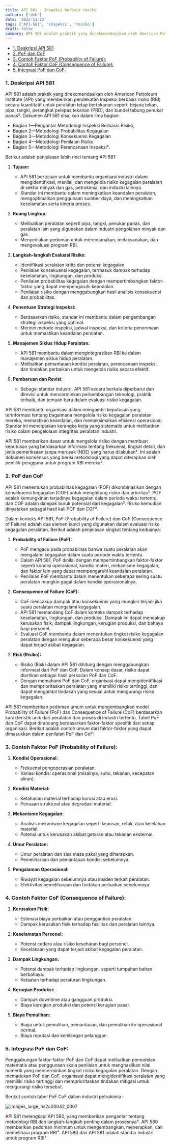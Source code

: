 ```yaml
---
title: API 581 - Inspeksi berbais resiko
authors: ['deb']
date: '2023-11-22'
tags: ['API-581', 'inspeksi', 'resiko']
draft: false
summary: API 581 adalah praktik yang direkomendasikan oleh American Petroleum Institute (API) yang memberikan pendekatan inspeksi berbasis risiko (RBI) secara kuantitatif untuk peralatan tetap bertekanan seperti bejana tekan, pipa, tangki, perangkat pelepas tekanan (PRD), dan bundel tabung penukar panas².
---
```


- [1. Deskripsi API 581](#1-deskripsi-api-581)
- [2. PoF dan CoF](#2-pof-dan-cof)
- [3. Contoh Faktor PoF (Probability of Failure):](#3-contoh-faktor-pof-probability-of-failure)
- [4. Contoh Faktor CoF (Consequence of Failure):](#4-contoh-faktor-cof-consequence-of-failure)
- [5. Integrasi PoF dan CoF:](#5-integrasi-pof-dan-cof)

### 1. Deskripsi API 581

API 581 adalah praktik yang direkomendasikan oleh American Petroleum Institute (API) yang memberikan pendekatan inspeksi berbasis risiko (RBI) secara kuantitatif untuk peralatan tetap bertekanan seperti bejana tekan, pipa, tangki, perangkat pelepas tekanan (PRD), dan bundel tabung penukar panas². Dokumen API 581 disajikan dalam lima bagian:

- Bagian 1—Pengantar Metodologi Inspeksi Berbasis Risiko,
- Bagian 2—Metodologi Probabilitas Kegagalan
- Bagian 3—Metodologi Konsekuensi Kegagalan
- Bagian 4—Metodologi Penilaian Risiko
- Bagian 5—Metodologi Perencanaan Inspeksi².

Berikut adalah penjelasan lebih rinci tentang API 581:

1. **Tujuan:**

   - API 581 bertujuan untuk membantu organisasi industri dalam mengidentifikasi, menilai, dan mengelola risiko kegagalan peralatan di sektor minyak dan gas, petrokimia, dan industri lainnya.
   - Standar ini membantu dalam meningkatkan keandalan peralatan, mengoptimalkan penggunaan sumber daya, dan meningkatkan keselamatan serta kinerja proses.

2. **Ruang Lingkup:**

   - Melibatkan peralatan seperti pipa, tangki, penukar panas, dan peralatan lain yang digunakan dalam industri pengolahan minyak dan gas.
   - Menyediakan pedoman untuk merencanakan, melaksanakan, dan mengevaluasi program RBI.

3. **Langkah-langkah Evaluasi Risiko:**

   - Identifikasi peralatan kritis dan potensi kegagalan.
   - Penilaian konsekuensi kegagalan, termasuk dampak terhadap keselamatan, lingkungan, dan produksi.
   - Penilaian probabilitas kegagalan dengan mempertimbangkan faktor-faktor yang dapat mempengaruhi keandalan.
   - Penilaian risiko dengan menggabungkan hasil analisis konsekuensi dan probabilitas.

4. **Penentuan Strategi Inspeksi:**

   - Berdasarkan risiko, standar ini membantu dalam pengembangan strategi inspeksi yang optimal.
   - Merinci metode inspeksi, jadwal inspeksi, dan kriteria penerimaan untuk memastikan keandalan peralatan.

5. **Manajemen Siklus Hidup Peralatan:**

   - API 581 membantu dalam mengintegrasikan RBI ke dalam manajemen siklus hidup peralatan.
   - Melibatkan pemantauan kondisi peralatan, perencanaan inspeksi, dan tindakan perbaikan untuk mengelola risiko secara efektif.

6. **Pembaruan dan Revisi:**
   - Sebagai standar industri, API 581 secara berkala diperbarui dan direvisi untuk mencerminkan perkembangan teknologi, praktik terbaik, dan temuan baru dalam evaluasi risiko kegagalan.

API 581 membantu organisasi dalam mengambil keputusan yang terinformasi tentang bagaimana mengelola risiko kegagalan peralatan mereka, memastikan keandalan, dan memaksimalkan efisiensi operasional. Standar ini menciptakan kerangka kerja yang sistematis untuk melibatkan risiko dalam pengelolaan integritas peralatan industri.

API 581 memberikan dasar untuk mengelola risiko dengan membuat keputusan yang berdasarkan informasi tentang frekuensi, tingkat detail, dan jenis pemeriksaan tanpa merusak (NDE) yang harus dilakukan². Ini adalah dokumen konsensus yang berisi metodologi yang dapat diterapkan oleh pemilik-pengguna untuk program RBI mereka².

### 2. PoF dan CoF

API 581 menentukan probabilitas kegagalan (POF) dikombinasikan dengan konsekuensi kegagalan (COF) untuk menghitung risiko dan prioritas². POF adalah kemungkinan terjadinya kegagalan dalam periode waktu tertentu, dan COF adalah dampak buruk potensial dari kegagalan². Risiko kemudian dinyatakan sebagai hasil kali POF dan COF².

Dalam konteks API 581, PoF (Probability of Failure) dan CoF (Consequence of Failure) adalah dua elemen kunci yang digunakan dalam evaluasi risiko kegagalan peralatan. Berikut adalah penjelasan singkat tentang keduanya:

1. **Probability of Failure (PoF):**

   - PoF mengacu pada probabilitas bahwa suatu peralatan akan mengalami kegagalan dalam suatu periode waktu tertentu.
   - Dalam API 581, PoF dinilai dengan mempertimbangkan faktor-faktor seperti kondisi operasional, kondisi materi, mekanisme kegagalan, dan faktor lain yang dapat mempengaruhi keandalan peralatan.
   - Penilaian PoF membantu dalam menentukan seberapa sering suatu peralatan mungkin gagal dalam kondisi operasionalnya.

2. **Consequence of Failure (CoF):**

   - CoF mencakup dampak atau konsekuensi yang mungkin terjadi jika suatu peralatan mengalami kegagalan.
   - API 581 memandang CoF dalam konteks dampak terhadap keselamatan, lingkungan, dan produksi. Dampak ini dapat mencakup kerusakan fisik, dampak lingkungan, kerugian produksi, dan bahaya bagi personel.
   - Evaluasi CoF membantu dalam menentukan tingkat risiko kegagalan peralatan dengan mengukur seberapa besar konsekuensi yang dapat terjadi akibat kegagalan.

3. **Risk (Risiko):**
   - Risiko (Risk) dalam API 581 dihitung dengan menggabungkan informasi dari PoF dan CoF. Dalam konsep dasar, risiko dapat diartikan sebagai hasil perkalian PoF dan CoF.
   - Dengan memahami PoF dan CoF, organisasi dapat mengidentifikasi dan memprioritaskan peralatan yang memiliki risiko tertinggi, dan dapat mengambil tindakan yang sesuai untuk mengurangi risiko kegagalan.

API 581 memberikan pedoman umum untuk mengembangkan model Probability of Failure (PoF) dan Consequence of Failure (CoF) berdasarkan karakteristik unik dari peralatan dan proses di industri tertentu. Tabel PoF dan CoF dapat dirancang berdasarkan faktor-faktor spesifik dari setiap organisasi. Berikut adalah contoh umum dari faktor-faktor yang dapat dimasukkan dalam penilaian PoF dan CoF:

### 3. Contoh Faktor PoF (Probability of Failure):

1. **Kondisi Operasional:**

   - Frekuensi pengoperasian peralatan.
   - Variasi kondisi operasional (misalnya, suhu, tekanan, kecepatan aliran).

2. **Kondisi Material:**

   - Ketahanan material terhadap korosi atau erosi.
   - Penuaan struktural atau degradasi material.

3. **Mekanisme Kegagalan:**

   - Analisis mekanisme kegagalan seperti keausan, retak, atau kelelahan material.
   - Potensi untuk kerusakan akibat getaran atau tekanan eksternal.

4. **Umur Peralatan:**

   - Umur peralatan dan sisa masa pakai yang diharapkan.
   - Pemeliharaan dan pemantauan kondisi sebelumnya.

5. **Pengalaman Operasional:**
   - Riwayat kegagalan sebelumnya atau insiden terkait peralatan.
   - Efektivitas pemeliharaan dan tindakan perbaikan sebelumnya.

### 4. Contoh Faktor CoF (Consequence of Failure):

1. **Kerusakan Fisik:**

   - Estimasi biaya perbaikan atau penggantian peralatan.
   - Dampak kerusakan fisik terhadap fasilitas dan peralatan lainnya.

2. **Keselamatan Personel:**

   - Potensi cedera atau risiko kesehatan bagi personel.
   - Kecelakaan yang dapat terjadi akibat kegagalan peralatan.

3. **Dampak Lingkungan:**

   - Potensi dampak terhadap lingkungan, seperti tumpahan bahan berbahaya.
   - Ketaatan terhadap peraturan lingkungan.

4. **Kerugian Produksi:**

   - Dampak downtime atau gangguan produksi.
   - Biaya kerugian produksi dan potensi kerugian pasar.

5. **Biaya Pemulihan:**
   - Biaya untuk pemulihan, pemantauan, dan pemulihan ke operasional normal.
   - Biaya reputasi dan kehilangan pelanggan.

### 5. Integrasi PoF dan CoF:

Penggabungan faktor-faktor PoF dan CoF dapat melibatkan pemodelan matematis atau penggunaan skala penilaian untuk menghasilkan nilai numerik yang mencerminkan tingkat risiko kegagalan peralatan. Dengan memadukan PoF dan CoF, organisasi dapat mengidentifikasi peralatan yang memiliki risiko tertinggi dan memprioritaskan tindakan mitigasi untuk mengurangi risiko tersebut.

Berikut contoh tabel PoF CoF dalam industri petrokimia :

![images_large_hs2c00042_0007](/static/images/artikel/images_large_hs2c00042_0007.jpeg)

API 581 melengkapi API 580, yang memberikan pengantar tentang metodologi RBI dan langkah-langkah penting dalam prosesnya⁴. API 580 memberikan pedoman minimum untuk mengembangkan, menerapkan, dan memelihara program RBI⁴. API 580 dan API 581 adalah standar industri untuk program RBI⁴.
